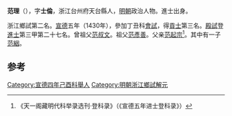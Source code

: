 '''范理'''（{{bd|1408年||？}}），字'''士倫'''，浙江台州府天台縣人，[[明朝|明朝]]政治人物。進士出身。

浙江鄉試第二名。[[宣德|宣德]]五年（1430年），參加丁丑科[[會試|會試]]，得[[貢士|貢士]]第三名。[[殿試|殿試]]登[[進士|進士]]第三甲第二十七名。曾祖父[[范叔文|范叔文]]。祖父[[范彥善|范彥善]]。父亲[[范起宗|范起宗]]<ref>《天一阁藏明代科举录选刊·登科录》（《宣德五年进士登科录》）</ref>。其中有一子[[范絪|范絪]]。

==参考==
{{reflist}}
{{明朝人物小作品}}
{{宣德五年庚戌科殿試金榜}}

[[Category:宣德四年己酉科舉人|Category:宣德四年己酉科舉人]]
[[Category:明朝浙江鄉試解元|Category:明朝浙江鄉試解元]]